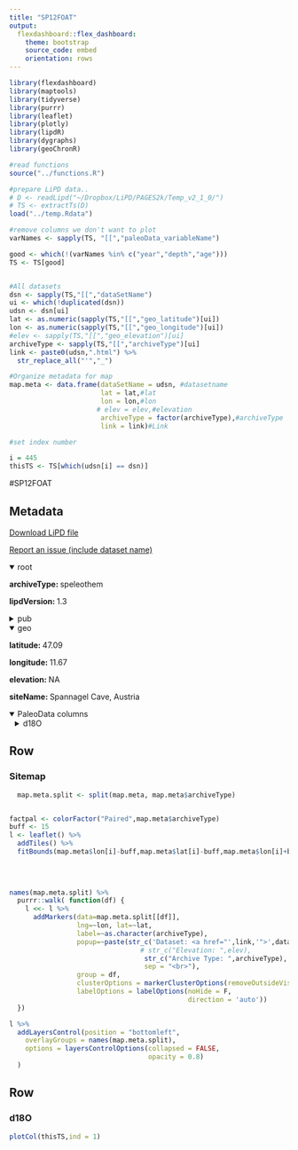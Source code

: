 ```yaml
---
title: "SP12FOAT"
output: 
  flexdashboard::flex_dashboard:
    theme: bootstrap
    source_code: embed
    orientation: rows
---
```


```r
library(flexdashboard)
library(maptools)
library(tidyverse)
library(purrr)
library(leaflet)
library(plotly)
library(lipdR)
library(dygraphs)
library(geoChronR)

#read functions
source("../functions.R")

#prepare LiPD data..
# D <- readLipd("~/Dropbox/LiPD/PAGES2k/Temp_v2_1_0/")
# TS <- extractTs(D)
load("../temp.Rdata")

#remove columns we don't want to plot
varNames <- sapply(TS, "[[","paleoData_variableName")

good <- which(!(varNames %in% c("year","depth","age")))
TS <- TS[good]


#All datasets
dsn <- sapply(TS,"[[","dataSetName")
ui <- which(!duplicated(dsn))
udsn <- dsn[ui]
lat <- as.numeric(sapply(TS,"[[","geo_latitude")[ui])
lon <- as.numeric(sapply(TS,"[[","geo_longitude")[ui])
#elev <- sapply(TS,"[[","geo_elevation")[ui]
archiveType <- sapply(TS,"[[","archiveType")[ui]
link <- paste0(udsn,".html") %>% 
  str_replace_all("'","_")

#Organize metadata for map
map.meta <- data.frame(dataSetName = udsn, #datasetname
                       lat = lat,#lat
                       lon = lon,#lon
                      # elev = elev,#elevation
                       archiveType = factor(archiveType),#archiveType
                       link = link)#Link

#set index number

i = 445
thisTS <- TS[which(udsn[i] == dsn)]
```
#SP12FOAT

Metadata {.sidebar}
-------------------------------------
[Download LiPD file](SP12FOAT.lpd)
            

[Report an issue (include dataset name)](https://github.com/nickmckay/LiPDverse/issues)

<details open style="margin-left: 0px">
<summary>root</summary>
<p style="margin-left: 0px"><strong>archiveType: </strong>speleothem
<p style="margin-left: 0px"><strong>lipdVersion: </strong>1.3
</details>
<details>
<summary>pub</summary>
<details style="margin-left: 10px">
<summary>pub1</summary>
<p style="margin-left: 10px"><strong>author: </strong>Fohlmeister
<p style="margin-left: 10px"><strong>pubYear: </strong>2012
<p style="margin-left: 10px"><strong>DOI: </strong>10.1177/0959683612465446
</details>
</details>
<details open style="margin-left: 0px">
<summary>geo</summary>
<p style="margin-left: 0px"><strong>latitude: </strong>47.09
<p style="margin-left: 0px"><strong>longitude: </strong>11.67
<p style="margin-left: 0px"><strong>elevation: </strong>NA
<p style="margin-left: 0px"><strong>siteName: </strong>Spannagel Cave, Austria
</details>
<details open>
<summary>PaleoData columns</summary>
<details style="margin-left: 10px">
<summary>d18O</summary>
<p style="margin-left: 10px"><strong>TSid: </strong>SP12FOAT01A
<p style="margin-left: 10px"><strong>variableName: </strong>d18O
<p style="margin-left: 10px"><strong>units: </strong>permil
<p style="margin-left: 10px"><strong>description: </strong>carbonate
<details>
<summary>interpretation</summary>
<details style="margin-left: 20px">
<summary>1</summary>
<p style="margin-left: 20px"><strong>basis: </strong>Spannagel ?18O records and growth phases are in agreement with the ?18O pattern in Greenland ice cores on millennial to orbital timescales (Sp�tl and  Mangini, 2007 Sp�tl et al., 2006), with sediment proxies and growth of deep-sea corals from the North Atlantic (Frank et al., 2009; Mangini et al., 2005) and with other stalagmites from central Europe (Mangini et al., 2007). Trouet et al. (2009) found and discussed similarities of Spannagel speleothem ?18O values in  relation to their NAO reconstruction for the past 1000 yr based on speleothem data from Scotland (Proctor et al., 2000) and tree-ring data from Morocco (Esper et al., 2007). In addition, the super-regional character of our alpine location was explicitly demonstrated in a proxy intercomparison study investigating teleconnections between the tropical Pacific and mid-latitude regions (Graham et al., 2007).
<p style="margin-left: 20px"><strong>interpDirection: </strong>decrease
<p style="margin-left: 20px"><strong>scope: </strong>climate
<p style="margin-left: 20px"><strong>variable: </strong>Temperature
<p style="margin-left: 20px"><strong>variableDetail: </strong>variations in air temperature due to large-scale atmospheric patterns
</details>
<details style="margin-left: 20px">
<summary>2</summary>
<p style="margin-left: 20px"><strong>basis: </strong>The observed strong decrease in the ?18O by about 1.5? between 11 and 10 ka, for example, is rather a change of the source region than a pure temperature  effect. Based on this assumption, during the deglaciation the trajectories more frequently followed southerly routes. Towards the transition into the Holocene the main contribution of precipitation probably originated from more northern regions of the Atlantic, where the surface ocean is generally more depleted in 18O (LeGrande and Schmidt, 2006).
<p style="margin-left: 20px"><strong>equilibriumEvidence: </strong>Owing to the low cave temperature kinetic isotope effects are minimal (Mangini et al., 2005; Vollweiler et al., 2006).
<p style="margin-left: 20px"><strong>inferredMaterial: </strong>groundwater d18O
<p style="margin-left: 20px"><strong>integrationTime: </strong>Average resolution of each stal 5.1 yr (SPA12), 3.5 yr (SPA128), 8 yr (SPA70), 4 yr (SPA127) and 1.6 yr (SPA133).
<p style="margin-left: 20px"><strong>integrationTimeBasis: </strong>iscam method (Fohlmeister et al., 2012), based on simulations and correlation calculations between pairs of climate  records (this is a stack of 5 records). Point-wise linear interpolation between data points. Typical age errors are smaller than 2%.
<p style="margin-left: 20px"><strong>integrationTimeUnits: </strong>year
<p style="margin-left: 20px"><strong>mathematicalRelation: </strong>nonlinear.
<p style="margin-left: 20px"><strong>rank: </strong>2
<p style="margin-left: 20px"><strong>scope: </strong>isotope
<p style="margin-left: 20px"><strong>variable: </strong>temperature ( higher ?18O values characterize a colder climate and viceversa)
</details>
</details>
</details>

Row
-----------------------------------------------------------------------

### Sitemap

```r
  map.meta.split <- split(map.meta, map.meta$archiveType)


factpal <- colorFactor("Paired",map.meta$archiveType)
buff <- 15
l <- leaflet() %>% 
  addTiles() %>% 
  fitBounds(map.meta$lon[i]-buff,map.meta$lat[i]-buff,map.meta$lon[i]+buff,map.meta$lat[i]+buff)
  

  
  
names(map.meta.split) %>%
  purrr::walk( function(df) {
    l <<- l %>%
      addMarkers(data=map.meta.split[[df]],
                 lng=~lon, lat=~lat,
                 label=~as.character(archiveType),
                 popup=~paste(str_c('Dataset: <a href="',link,'">',dataSetName,'</a>'),
                                 # str_c("Elevation: ",elev),
                                  str_c("Archive Type: ",archiveType),
                                  sep = "<br>"),
                 group = df,
                 clusterOptions = markerClusterOptions(removeOutsideVisibleBounds = F),
                 labelOptions = labelOptions(noHide = F,
                                             direction = 'auto'))
  })

l %>%
  addLayersControl(position = "bottomleft",
    overlayGroups = names(map.meta.split),
    options = layersControlOptions(collapsed = FALSE,
                                   opacity = 0.8)
  )
```

Row {.tabset .tabset-fade}
-----------------------------------------------------------------------

### d18O
```r
plotCol(thisTS,ind = 1)
```
